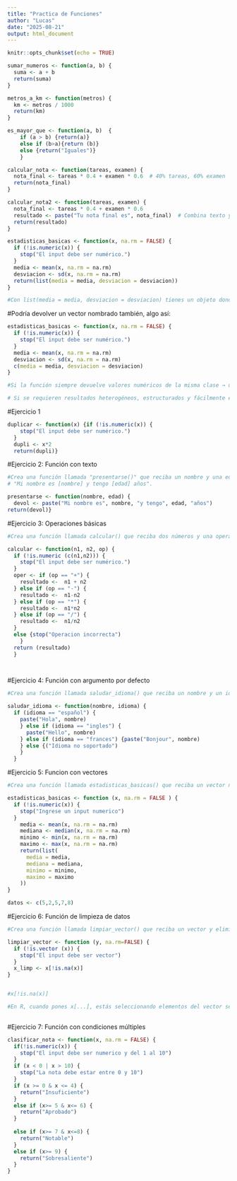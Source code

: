 ```yaml
---
title: "Practica de Funciones"
author: "Lucas"
date: "2025-08-21"
output: html_document
---
```


```r
knitr::opts_chunk$set(echo = TRUE)
```

```r
sumar_numeros <- function(a, b) {
  suma <- a + b
  return(suma)
}

```

```r
metros_a_km <- function(metros) {
  km <- metros / 1000
  return(km)
}

```


```r
es_mayor_que <- function(a, b)  {
    if (a > b) {return(a)} 
    else if (b>a){return (b)}
    else {return("Iguales")}
    }
```

```r
calcular_nota <- function(tareas, examen) {
  nota_final <- tareas * 0.4 + examen * 0.6  # 40% tareas, 60% examen
  return(nota_final)
}

```

```r
calcular_nota2 <- function(tareas, examen) {
  nota_final <- tareas * 0.4 + examen * 0.6
  resultado <- paste("Tu nota final es", nota_final)  # Combina texto y valor
  return(resultado)
}
```

```r
estadisticas_basicas <- function(x, na.rm = FALSE) {
  if (!is.numeric(x)) {
    stop("El input debe ser numérico.")
  }
  media <- mean(x, na.rm = na.rm)
  desviacion <- sd(x, na.rm = na.rm)
  return(list(media = media, desviacion = desviacion))
}

#Con list(media = media, desviacion = desviacion) tienes un objeto donde cada componente está etiquetado. Al llamar la función, puedes acceder por nombre:


```


#Podría devolver un vector nombrado también, algo así:
```r
estadisticas_basicas <- function(x, na.rm = FALSE) {
  if (!is.numeric(x)) {
    stop("El input debe ser numérico.")
  }
  media <- mean(x, na.rm = na.rm)
  desviacion <- sd(x, na.rm = na.rm)
  c(media = media, desviacion = desviacion)
}

#Si la función siempre devuelve valores numéricos de la misma clase → usa un vector nombrado.

# Si se requieren resultados heterogéneos, estructurados y fácilmente extensibles →  una lista (recomendado en la mayoría de funciones estadísticas).

```

#Ejercicio 1
```r
duplicar <- function(x) {if (!is.numeric(x)) {
    stop("El input debe ser numérico.")
  }
  dupli <- x*2
  return(dupli)}
```


#Ejercicio 2: Función con texto
```r
#Crea una función llamada "presentarse()" que reciba un nombre y una edad, y devuelva un mensaje como:
# "Mi nombre es [nombre] y tengo [edad] años".

presentarse <- function(nombre, edad) {
  devol <- paste("Mi nombre es", nombre, "y tengo", edad, "años")
return(devol)}

```

#Ejercicio 3: Operaciones básicas
```r
#Crea una función llamada calcular() que reciba dos números y una operación ("+", "-", "*", "/") y devuelvael resultado

calcular <- function(n1, n2, op) {
  if (!is.numeric (c(n1,n2))) {
    stop("El input debe ser numérico.")
  }
  oper <- if (op == "+") {
    resultado <-  n1 + n2
  } else if (op == "-") {
    resultado <-  n1-n2
  } else if (op == "*") {
    resultado <-  n1*n2
  } else if (op == "/") {
    resultado <-  n1/n2
  }
  else {stop("Operacion incorrecta")
    } 
  return (resultado)
  }

  
```


#Ejercicio 4: Función con argumento por defecto
```r
#Crea una función llamada saludar_idioma() que reciba un nombre y un idioma (por defecto "español"), y devuelva un saludo en ese idioma.

saludar_idioma <- function(nombre, idioma) {
  if (idioma == "español") {
    paste("Hola", nombre)
    } else if (idioma == "ingles") {
      paste("Hello", nombre) 
    } else if (idioma == "frances") {paste("Bonjour", nombre)
    } else {("Idioma no soportado")
    } 
  }

```

#Ejercicio 5: Funcion con vectores
```r
#Crea una función llamada estadisticas_basicas() que reciba un vector numérico y devuelva una lista con lamedia, mediana, mínimo y máximo.

estadisticas_basicas <- function (x, na.rm = FALSE ) {
  if (!is.numeric(x)) {
    stop("Ingrese un input numerico")
  }
    media <- mean(x, na.rm = na.rm)
    mediana <- median(x, na.rm = na.rm)
    minimo <- min(x, na.rm = na.rm)
    maximo <- max(x, na.rm = na.rm)
    return(list(
      media = media,
      mediana = mediana,
      minimo = minimo,
      maximo = maximo
    ))
}

datos <- c(5,2,5,7,8)

```


#Ejercicio 6: Función de limpieza de datos
```r
#Crea una función llamada limpiar_vector() que reciba un vector y elimine los valores NA, devolviendo elvector limpio.

limpiar_vector <- function (y, na.rm=FALSE) {
  if (!is.vector (x)) {
    stop("El input debe ser vector")
  }
  x_limp <- x[!is.na(x)]
}


#x[!is.na(x)] 

#En R, cuando pones x[...], estás seleccionando elementos del vector según el índice o condición dentro de los corchetes. Aquí le decimos: “dame los valores de x donde !is.na(x) es TRUE”.
  
```

#Ejercicio 7: Función con condiciones múltiples
```r

clasificar_nota <- function(x, na.rm = FALSE) {
  if(!is.numeric(x)) {
    stop("El input debe ser numerico y del 1 al 10")
  }
  if (x < 0 | x > 10) {
    stop("La nota debe estar entre 0 y 10")
  }
  if (x >= 0 & x <= 4) {
    return("Insuficiente")
  }
  else if (x>= 5 & x<= 6) {
    return("Aprobado")
  }
  
  else if (x>= 7 & x<=8) {
    return("Notable")
  }
  else if (x>= 9) {
    return("Sobresaliente")
  }
}

```

